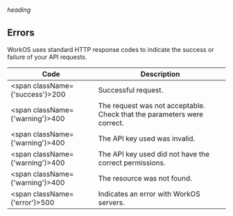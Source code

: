 ###### heading

## Errors

WorkOS uses standard HTTP response codes to indicate the success or failure of your API requests.

| Code                                    | Description                                                             |
|-----------------------------------------|-------------------------------------------------------------------------|
| <span className={'success'}>200</span>  | Successful request.                                                     |
| <span className={'warning'}>400</span>  | The request was not acceptable. Check that the parameters were correct. |
| <span className={'warning'}>400</span>  | The API key used was invalid.                                           |
| <span className={'warning'}>400</span>  | The API key used did not have the correct permissions.                  |
| <span className={'warning'}>400</span>  | The resource was not found.                                             |
| <span className={'error'}>500</span>    | Indicates an error with WorkOS servers.                                 |
